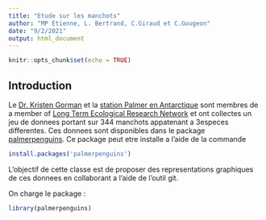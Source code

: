 ```yaml
---
title: "Etude sur les manchots"
author: "MP Etienne, L. Bertrand, C.Giraud et C.Gougeon"
date: "9/2/2021"
output: html_document
---
```


```r
knitr::opts_chunk$set(echo = TRUE)
```

## Introduction 

Le  [Dr. Kristen Gorman](https://www.uaf.edu/cfos/people/faculty/detail/kristen-gorman.php) et la [station Palmer en Antarctique](https://pal.lternet.edu/) sont membres de a member of [ Long Term Ecological Research Network](https://lternet.edu/) et ont collectes un jeu de donnees portant sur 344 manchots appatenant a 3especes differentes. Ces donnees sont disponibles dans le package [palmerpenguins](https://allisonhorst.github.io/palmerpenguins/). Ce package peut etre installe a l'aide de la commande

```r
install.packages('palmerpenguins')
```

L'objectif de cette classe est de proposer des representations graphiques de ces donnees en collaborant a l'aide de l'outil git.

On charge le package :

```r
library(palmerpenguins)
```

